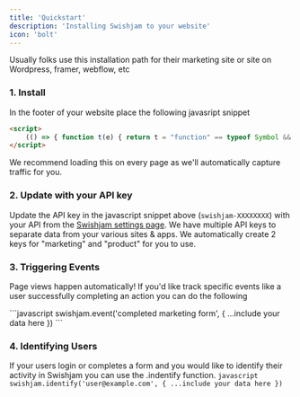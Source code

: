 ```yaml
---
title: 'Quickstart'
description: 'Installing Swishjam to your website'
icon: 'bolt'
---
```


<Tip>Usually folks use this installation path for their marketing site or site on Wordpress, framer, webflow, etc</Tip>

### 1. Install 
In the footer of your website place the following javasript snippet
```html
<script>
	(() => { function t(e) { return t = "function" == typeof Symbol && "symbol" == typeof Symbol.iterator ? function (t) { return typeof t } : function (t) { return t && "function" == typeof Symbol && t.constructor === Symbol && t !== Symbol.prototype ? "symbol" : typeof t }, t(e) } function e(t, e) { var n = Object.keys(t); if (Object.getOwnPropertySymbols) { var r = Object.getOwnPropertySymbols(t); e && (r = r.filter((function (e) { return Object.getOwnPropertyDescriptor(t, e).enumerable }))), n.push.apply(n, r) } return n } function n(t) { for (var n = 1; n < arguments.length; n++) { var i = null != arguments[n] ? arguments[n] : {}; n % 2 ? e(Object(i), !0).forEach((function (e) { r(t, e, i[e]) })) : Object.getOwnPropertyDescriptors ? Object.defineProperties(t, Object.getOwnPropertyDescriptors(i)) : e(Object(i)).forEach((function (e) { Object.defineProperty(t, e, Object.getOwnPropertyDescriptor(i, e)) })) } return t } function r(e, n, r) { return (n = function (e) { var n = function (e, n) { if ("object" !== t(e) || null === e) return e; var r = e[Symbol.toPrimitive]; if (void 0 !== r) { var i = r.call(e, "string"); if ("object" !== t(i)) return i; throw new TypeError("@@toPrimitive must return a primitive value.") } return String(e) }(e); return "symbol" === t(n) ? n : String(n) }(n)) in e ? Object.defineProperty(e, n, { value: r, enumerable: !0, configurable: !0, writable: !0 }) : e[n] = r, e } !function (t, e) { var r = arguments.length > 2 && void 0 !== arguments[2] ? arguments[2] : {}, i = [], o = []; window.Swishjam = window.Swishjam || {}, window.Swishjam.stubbed = !0, window.Swishjam.init = function () { return console.warn("SwishjamJS not loaded yet, cannot call `init`.") }, window.Swishjam.getSession = function () { return console.warn("SwishjamJS not loaded yet, cannot call `getSession`.") }, window.Swishjam.newSession = function () { return console.warn("SwishjamJS not loaded yet, cannot call `newSession`.") }, window.Swishjam.identify = function (t, e) { return i.push({ name: "identify", properties: n({ userIdentifier: t }, e) }) }, window.Swishjam.event = function (t, e) { return i.push({ name: t, properties: e }) }, window.Swishjam.setOrganization = function (t, e) { return i.push({ name: "organization", properties: n({ organizationIdentifier: t }, e) }) }, window.Swishjam.onLoad = function (t) { return o.push(t) }; var a = document.createElement("script"); a.setAttribute("src", t), a.setAttribute("data-api-key", e), r.apiEndpoint && a.setAttribute("data-api-endpoint", r.apiEndpoint), r.maxEventsInMemory && a.setAttribute("data-max-events-in-memory", r.maxEventsInMemory), r.reportingHeartbeatMs && a.setAttribute("data-reporting-heartbeat-ms", r.reportingHeartbeatMs), document.head.appendChild(a), a.onload = function () { i.forEach((function (t) { switch (t.name) { case "identify": window.Swishjam.identify(t.properties.userIdentifier, t.properties); break; case "organization": window.Swishjam.setOrganization(t.properties.organizationIdentifier, t.properties); break; default: window.Swishjam.event(t.name, t.properties) } })), o.forEach((function (t) { return t(window.Swishjam) })) } }("https://unpkg.com/@swishjam/cdn@latest/build.js","swishjam-XXXXXXXX",{apiEndpoint:"https://swishjam-prod-9a00662c420f75d5.onporter.run/api/v1/capture"})})();
</script>
```

<Info>We recommend loading this on every page as we'll automatically capture traffic for you.</Info>

### 2. Update with your API key
Update the API key in the javascript snippet above (`swishjam-XXXXXXXX`) with your API from the <a target="_blank" href="https://app.swishjam.com/settings">Swishjam settings page</a>.  We have multiple API keys to separate data from your various sites & apps. We automatically create 2 keys for "marketing" and "product" for you to use.

### 3. Triggering Events 
<Tip>Page views happen automatically! If you'd like track specific events like a user successfully completing an action you can do the following</Tip>

<Steps>
    <Step title="Verify Swishjam is loaded in your footer">
    </Step>
    <Step title="Trigger your event">
        ```javascript
        swishjam.event('completed marketing form', {
        ...include your data here
        })
        ```
    </Step>
</Steps>

### 4. Identifying Users

If your users login or completes a form and you would like to identify their activity in Swishjam you can use the .indentify function.
<Steps>
    <Step title="Verify Swishjam is loaded in your footer">
    </Step>
    <Step title="Trigger your event">
        ```javascript
        swishjam.identify('user@example.com', {
            ...include your data here
        })
        ```
    </Step>
</Steps>